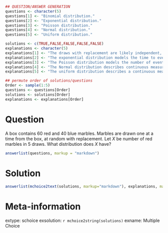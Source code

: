```r
## QUESTION/ANSWER GENERATION
questions <- character(5)
questions[1] <- "Binomial distribution."
questions[2] <- "Exponential distribution."
questions[3] <- "Poisson distribution."
questions[4] <- "Normal distribution."
questions[5] <- "Uniform distribution."

solutions <- c(TRUE,FALSE,FALSE,FALSE,FALSE)
explanations <- character(5)
explanations[1] <- "The draws with replacement are likely independent, and the probability of a red will be the same each time. So we have a fixed number of repeat, independent, binary events."
explanations[2] <- "The exponential distribution models the time to event, where events occur at a given rate."
explanations[3] <- "The Poisson distribution models the number of events in a given period, given that the events occur independently at a given rate."
explanations[4] <- "The Normal distribution describes continuous measures."
explanations[5] <- "The uniform distribution describes a continuous measure that has the same chance of taking any value in a particular interval."

## permute order of solutions/questions
Order <- sample(1:5)
questions <- questions[Order]
solutions <- solutions[Order]
explanations <- explanations[Order]  
```

Question
========

A box contains 60 red and 40 blue marbles.
Marbles are drawn one at a time from the box, at random with
replacement. Let $X$ be number of red marbles in $5$ draws. What
distribution does $X$ have?

```r
answerlist(questions, markup = "markdown")
```

Solution
========

```r
answerlist(mchoice2text(solutions, markup="markdown"), explanations, markup = "markdown")
```

Meta-information
================

extype: schoice
exsolution: `r mchoice2string(solutions)`
exname: Multiple Choice
